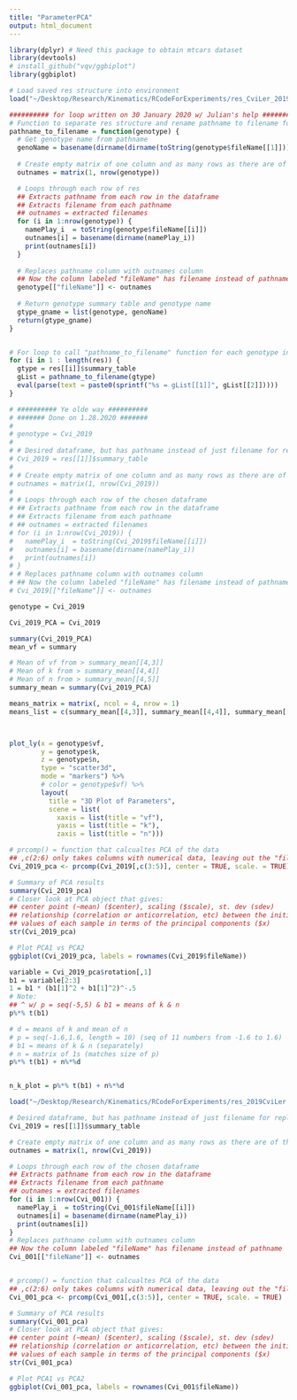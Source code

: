 ```yaml
---
title: "ParameterPCA"
output: html_document
---
```


```r
library(dplyr) # Need this package to obtain mtcars dataset
library(devtools)
# install_github("vqv/ggbiplot")
library(ggbiplot)
```

```r
# Load saved res structure into environment
load("~/Desktop/Research/Kinematics/RCodeForExperiments/res_CviLer_2019.RData")

########## for loop written on 30 January 2020 w/ Julian's help ##########
# Function to separate res structure and rename pathname to filename for column "fileName"
pathname_to_filename = function(genotype) {
  # Get genotype name from pathname
  genoName = basename(dirname(dirname(toString(genotype$fileName[[1]]))))
  
  # Create empty matrix of one column and as many rows as there are of the res structure
  outnames = matrix(1, nrow(genotype))

  # Loops through each row of res
  ## Extracts pathname from each row in the dataframe
  ## Extracts filename from each pathname
  ## outnames = extracted filenames
  for (i in 1:nrow(genotype)) {
    namePlay_i  = toString(genotype$fileName[[i]])
    outnames[i] = basename(dirname(namePlay_i))
    print(outnames[i])
  }
  
  # Replaces pathname column with outnames column
  ## Now the column labeled "fileName" has filename instead of pathname
  genotype[["fileName"]] <- outnames
  
  # Return genotype summary table and genotype name
  gtype_gname = list(genotype, genoName)
  return(gtype_gname)
}


# For loop to call "pathname_to_filename" function for each genotype in res
for (i in 1 : length(res)) {
  gtype = res[[i]]$summary_table
  gList = pathname_to_filename(gtype)
  eval(parse(text = paste0(sprintf("%s = gList[[1]]", gList[[2]]))))
}

# ########## Ye olde way ##########
# ####### Done on 1.28.2020 #######
# 
# genotype = Cvi_2019
# 
# # Desired dataframe, but has pathname instead of just filename for replicate ID
# Cvi_2019 = res[[1]]$summary_table
# 
# # Create empty matrix of one column and as many rows as there are of the original dataframe
# outnames = matrix(1, nrow(Cvi_2019))
# 
# # Loops through each row of the chosen dataframe
# ## Extracts pathname from each row in the dataframe
# ## Extracts filename from each pathname
# ## outnames = extracted filenames
# for (i in 1:nrow(Cvi_2019)) {
#   namePlay_i  = toString(Cvi_2019$fileName[[i]])
#   outnames[i] = basename(dirname(namePlay_i))
#   print(outnames[i])
# }
# # Replaces pathname column with outnames column
# ## Now the column labeled "fileName" has filename instead of pathname
# Cvi_2019[["fileName"]] <- outnames

```



```r
genotype = Cvi_2019

Cvi_2019_PCA = Cvi_2019

summary(Cvi_2019_PCA)
mean_vf = summary

# Mean of vf from > summary_mean[[4,3]]
# Mean of k from > summary_mean[[4,4]]
# Mean of n from > summary_mean[[4,5]]
summary_mean = summary(Cvi_2019_PCA)

means_matrix = matrix(, ncol = 4, nrow = 1)
means_list = c(summary_mean[[4,3]], summary_mean[[4,4]], summary_mean[[4,5]])



plot_ly(x = genotype$vf, 
        y = genotype$k, 
        z = genotype$n, 
        type = "scatter3d", 
        mode = "markers") %>%
        # color = genotype$vf) %>%
        layout(
          title = "3D Plot of Parameters",
          scene = list(
            xaxis = list(title = "vf"),
            yaxis = list(title = "k"),
            zaxis = list(title = "n")))

# prcomp() = function that calcualtes PCA of the data
## ,c(2:6) only takes columns with numerical data, leaving out the "fileName" column
Cvi_2019_pca <- prcomp(Cvi_2019[,c(3:5)], center = TRUE, scale. = TRUE)

# Summary of PCA results
summary(Cvi_2019_pca)
# Closer look at PCA object that gives:
## center point (~mean) ($center), scaling ($scale), st. dev (sdev)
## relationship (correlation or anticorrelation, etc) between the initial variables and the principal components ($rotation)
## values of each sample in terms of the principal components ($x)
str(Cvi_2019_pca)

# Plot PCA1 vs PCA2
ggbiplot(Cvi_2019_pca, labels = rownames(Cvi_2019$fileName))

variable = Cvi_2019_pca$rotation[,1]
b1 = variable[2:3]
1 = b1 * (b1[1]^2 + b1[1]^2)^-.5
# Note:
## ^ w/ p = seq(-5,5) & b1 = means of k & n
p%*% t(b1)

# d = means of k and mean of n
# p = seq(-1.6,1.6, length = 10) (seq of 11 numbers from -1.6 to 1.6)
# b1 = means of k & n (separately)
# n = matrix of 1s (matches size of p)
p%*% t(b1) + n%*%d


n_k_plot = p%*% t(b1) + n%*%d

```


```r
load("~/Desktop/Research/Kinematics/RCodeForExperiments/res_2019CviLer.RData")

# Desired dataframe, but has pathname instead of just filename for replicate ID
Cvi_2019 = res[[1]]$summary_table

# Create empty matrix of one column and as many rows as there are of the original dataframe
outnames = matrix(1, nrow(Cvi_2019))

# Loops through each row of the chosen dataframe
## Extracts pathname from each row in the dataframe
## Extracts filename from each pathname
## outnames = extracted filenames
for (i in 1:nrow(Cvi_001)) {
  namePlay_i  = toString(Cvi_001$fileName[[i]])
  outnames[i] = basename(dirname(namePlay_i))
  print(outnames[i])
}
# Replaces pathname column with outnames column
## Now the column labeled "fileName" has filename instead of pathname
Cvi_001[["fileName"]] <- outnames


# prcomp() = function that calcualtes PCA of the data
## ,c(2:6) only takes columns with numerical data, leaving out the "fileName" column
Cvi_001_pca <- prcomp(Cvi_001[,c(3:5)], center = TRUE, scale. = TRUE)

# Summary of PCA results
summary(Cvi_001_pca)
# Closer look at PCA object that gives:
## center point (~mean) ($center), scaling ($scale), st. dev (sdev)
## relationship (correlation or anticorrelation, etc) between the initial variables and the principal components ($rotation)
## values of each sample in terms of the principal components ($x)
str(Cvi_001_pca)

# Plot PCA1 vs PCA2
ggbiplot(Cvi_001_pca, labels = rownames(Cvi_001$fileName))

```
